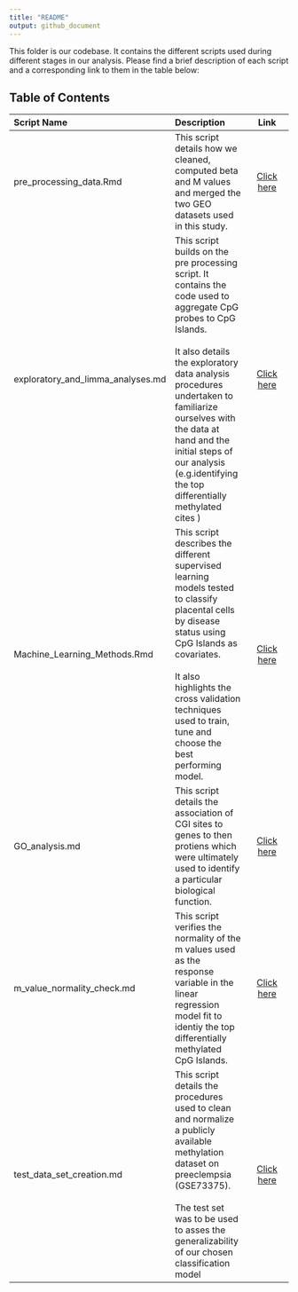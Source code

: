 ```yaml
--- 
title: "README"
output: github_document
---
```


This folder is our codebase. It contains the different scripts used during different stages in our analysis. Please find a brief description of each script and a corresponding link to them in the table below:

## Table of Contents

Script Name | Description | Link
:------------ | :------------------------ | :----------------------------------:
pre_processing_data.Rmd | This script details how we cleaned, computed beta and M values and merged the two GEO datasets used in this study. | [Click here](pre_processing_data.md)
exploratory_and_limma_analyses.md | This script builds on the pre processing script. It contains the code used to aggregate CpG probes to CpG Islands. <br/><br/> It also details the exploratory data analysis procedures undertaken to familiarize ourselves with the data at hand and the initial steps of our analysis (e.g.identifying the top differentially methylated cites ) | [Click here](exploratory_and_limma_analyses.md)
Machine_Learning_Methods.Rmd | This script describes the different supervised learning models tested to classify placental cells by disease status using CpG Islands as covariates. <br/><br/> It also highlights the cross validation techniques used to train, tune and choose the best performing model. | [Click here](Machine_Learning_Methods.Rmd)
GO_analysis.md | This script details the association of CGI sites to genes to then protiens which were ultimately used to identify a particular biological function. | [Click here](GO_analysis.md)
m_value_normality_check.md | This script verifies the normality of the m values used as the response variable in the linear regression model fit to identiy the top differentially methylated CpG Islands.  | [Click here](m_value_normality_check.md)
test_data_set_creation.md | This script details the procedures used to clean and normalize a publicly available methylation dataset on preeclempsia (GSE73375). <br/><br/> The test set was to be used to asses the generalizability of our chosen classification model | [Click here](test_data_set_creation.md)


